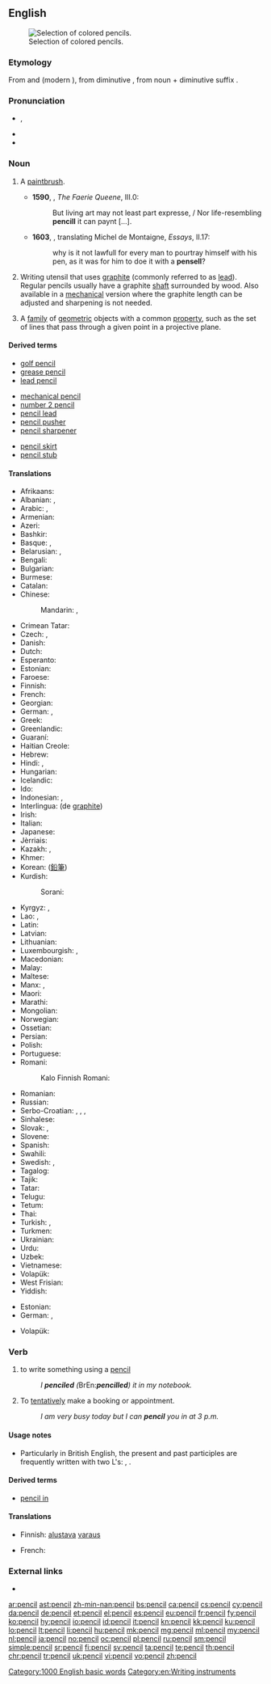 ==English==
{{wikipedia}}
[[Image:Colouring pencils.jpg|thumb|Selection of colored pencils.]]

===Etymology===
From {{etyl|xno|en}} and {{etyl|fro|en}} {{term|pincil|lang=fro}} (modern {{term|pinceau||paintbrush}}), from {{etyl|la|en}} diminutive {{term|peniculus||brush}}, from noun {{term|penis||tail}} + diminutive suffix {{term|-culus|lang=la}}.

===Pronunciation===
* {{IPA|/ˈpɛnsəl/}}, {{X-SAMPA|/"pEns@l/}}
* {{audio|en-us-pencil.ogg|Audio (US)}}
* {{rhymes|ɛnsəl}}

===Noun===
{{en-noun}}

# {{context|obsolete|lang=en}} A [[paintbrush]].
#* '''1590''', {{w|Edmund Spenser}}, ''The Faerie Queene'', III.0:
#*: But living art may not least part expresse, / Nor life-resembling '''pencill''' it can paynt [...].
#* '''1603''', {{w|John Florio}}, translating Michel de Montaigne, ''Essays'', II.17:
#*: why is it not lawfull for every man to pourtray himself with his pen, as it was for him to doe it with a '''pensell'''?
# Writing utensil that uses [[graphite]] (commonly referred to as [[lead]]). Regular pencils usually have a graphite [[shaft]] surrounded by wood. Also available in a [[mechanical]] version where the graphite length can be adjusted and sharpening is not needed.
# {{context|geometry|lang=en}} A [[family]] of [[geometric]] objects with a common [[property]], such as the set of lines that pass through a given point in a projective plane.

====Derived terms====
{{rel-top3|Terms derived from ''pencil'' (noun)}}
* [[golf pencil]]
* [[grease pencil]]
* [[lead pencil]]
{{rel-mid3}}
* [[mechanical pencil]]
* [[number 2 pencil]]
* [[pencil lead]]
* [[pencil pusher]]
* [[pencil sharpener]]
{{rel-mid3}}
* [[pencil skirt]]
* [[pencil stub]]
{{rel-bottom}}

====Translations====
{{trans-top|graphite writing-instrument}}
* Afrikaans: {{t|af|potlood}}
* Albanian: {{t-|sq|laps}}, {{t-|sq|kalem}}
* Arabic: {{t+|ar|قلم|m|tr=qálam}}, {{t-|ar|قلم رصاص|m|tr=qálam raṣāṣ}}
* Armenian: {{t-|hy|մատիտ|tr=matit}}
* Azeri: {{t|az|karandaş}}
* Bashkir: {{tø|ba|ҡәләм|tr=qäläm|sc=Cyrl}}
* Basque: {{t-|eu|arkatz}}, {{t-|eu|lapitz}}
* Belarusian: {{t-|be|аловак|m|tr=alóvak|sc=Cyrl}}, {{t-|be|карандаш|m|tr=karandáš|sc=Cyrl}}
* Bengali: {{t-|bn|পেনসিল|tr=pensil|sc=Beng}}
* Bulgarian: {{t+|bg|молив|m|tr=móliv}}
* Burmese: {{t|my|ခဲတံ|tr=khe: dan|sc=Mymr}}
* Catalan: {{t+|ca|llapis|m}}
* Chinese:
*: Mandarin: {{t|cmn|鉛筆|sc=Hani}}, {{t+|cmn|铅笔|tr=qiānbǐ|sc=Hani}}
* Crimean Tatar: {{tø|crh|qarandaş}}
* Czech: {{t+|cs|tužka|f}}, {{t-|cs|olůvko|n}} {{qualifier|historical}}
* Danish: {{t-|da|blyant|c}}
* Dutch: {{t+|nl|potlood|n}}
* Esperanto: {{t-|eo|krajono}}
* Estonian: {{t-|et|pliiats}}
* Faroese: {{t-|fo|blýantur|m}}
* Finnish: {{t+|fi|lyijykynä}}
* French: {{t+|fr|crayon|m}}
* Georgian: {{t-|ka|ფანქარი|tr=p'ank'ari|sc=Geor}}
* German: {{gloss|non-colored}} {{t+|de|Bleistift|m}}, {{gloss|colored}} {{t+|de|Buntstift|m}}
* Greek: {{t+|el|μολύβι|n|tr=molývi}}
* Greenlandic: {{t-|kl|aqerluusaq}}
* Guaraní: {{t|gn|haiha}}
* Haitian Creole: {{tø|ht|kreyon}}
* Hebrew: {{t+|he|עיפרון|m|alt=עִפָּרוֹן|tr=iparón}}
* Hindi: {{t-|hi|पेन्सिल|f|tr=pensil}}, {{t|hi|अंकनी|f|tr=ankanī|sc=Deva}}
* Hungarian: {{t+|hu|ceruza}}
* Icelandic: {{t+|is|blýantur|m}}
* Ido: {{t+|io|krayono}}
* Indonesian: {{t|id|pensil}}, {{t|id|potlot}}
* Interlingua: {{t-|ia|stilo}} (de [[graphite]])
* Irish: {{t-|ga|peann luaidhe|m}}
* Italian: {{t+|it|matita|f}}
* Japanese: {{t+|ja|鉛筆|tr=えんぴつ, enpitsu}}
* Jèrriais: {{tø|roa-jer|crèyon|m}}
* Kazakh: {{t|kk|қалам|tr=qalam|sc=Cyrl}}, {{t|kk|қарындаш|tr=qarındaş|sc=Cyrl}}
* Khmer: {{t|km|ខ្មៅដៃ|tr=kmav day|sc=Khmr}}
* Korean: {{t+|ko|연필|tr=yeonpil|sc=Hang}} ([[鉛筆]])
* Kurdish:
*: Sorani: {{t-|ku|پێنووس}}
{{trans-mid}}
* Kyrgyz: {{t|ky|калем|tr=kalem|sc=Cyrl}}, {{t|ky|карандаш|tr=karandaş|sc=Cyrl}}
* Lao: {{t+|lo|ສໍ|tr=söö|sc=Laoo}}, {{t-|lo|ສໍດໍາ|tr=söödam|sc=Laoo}}
* Latin: {{t+|la|plumbum}}
* Latvian: {{t-|lv|zīmulis|m}}
* Lithuanian: {{t+|lt|pieštukas|m}}
* Luxembourgish: {{t-|lb|Bläistëft|n}}, {{t-|lb|Kräijong|n}}
* Macedonian: {{t-|mk|молив|m|tr=móliv}}
* Malay: {{t-|ms|pensil}}
* Maltese: {{t|mt|lapes|m}}
* Manx: {{t-|gv|penn leoaie|m}}, {{t-|gv|pensyl|m}}
* Maori: {{t|mi| pene rākau}}
* Marathi: {{t-|mr|पेन्सिल|sc=Deva}}
* Mongolian: {{t-|mn|харандаа|tr=harandaa|sc=Cyrl}}
* Norwegian: {{t+|no|blyant}}
* Ossetian: {{tø|os|кърандас|tr=kʺrandas|sc=Cyrl}}
* Persian: {{t+|fa|مداد|tr=medâd}}
* Polish: {{t+|pl|ołówek|m}}
* Portuguese: {{t+|pt|lápis|m}}
* Romani:
*: Kalo Finnish Romani: {{tø|rmf|blyijako ranniboskero}}
* Romanian: {{t+|ro|creion|n}}
* Russian: {{t+|ru|карандаш|m|tr=karandáš}}
* Serbo-Croatian: {{t-|sh|olovka|f}}, {{t-|sh|pisaljka|f}}, {{t|sh|оловка|f}}, {{t|sh|писаљка|f}}
* Sinhalese: {{t+|si|පැන්සල|tr=pänsala|sc=Sinh}}
* Slovak: {{t-|sk|ceruza}}, {{t-|sk|ceruzka|f}}
* Slovene: {{t+|sl|svinčnik|m}}
* Spanish: {{t+|es|lápiz|m}}
* Swahili: {{t|sw|penseli}}
* Swedish: {{t+|sv|blyertspenna|c}}, {{t+|sv|penna|c}}
* Tagalog: {{t-|tl|lapis}}
* Tajik: {{t|tg|қалам|tr=qalam|sc=Cyrl}}
* Tatar: {{t|tt|каләм|tr=qaläm|sc=Cyrl}}
* Telugu: {{t+|te|పెన్సిలు|tr=pensilu}}
* Tetum: {{t|tet|lapis}}
* Thai: {{t-|th|ดินสอ|tr=dinsǎaw|sc=Thai}}
* Turkish: {{t+|tr|kalem}}, {{t-|tr|karakalem}}
* Turkmen: {{t-|tk|galam}}
* Ukrainian: {{t+|uk|олівець|m|tr=olivéc'|sc=Cyrl}}
* Urdu: {{t-|ur|پنسل|f|tr=pensil|sc=ur-Arab}}
* Uzbek: {{t-|uz|qalam}}
* Vietnamese: {{t+|vi|bút chì}}
* Volapük: {{t+|vo|stib}}
* West Frisian: {{t+|fy|potlead|n}}
* Yiddish: {{t|yi|בלײַער|m|tr=blayer|sc=Hebr}}
{{trans-bottom}}

{{trans-top|slate writing-instrument}}
* Estonian: {{t-|et|krihvel}}
* German: {{t+|de|Griffel|m}}, {{t-|de|Tafelstift|m}}
{{trans-mid}}
* Volapük: {{t+|vo|gliv}}
{{trans-bottom}}

===Verb===
{{en-verb|pencils|''Commonwealth'' '''[[pencilling]]''', ''US'' '''[[penciling]]'''|''Commonwealth'' '''[[pencilled]]''', ''US'' '''[[penciled]]'''}}

# to write something using a [[pencil]]
#: ''I '''penciled''' (''BrEn:'' '''pencilled''') it in my notebook.''
# To [[tentatively]] make a booking or appointment.
#: ''I am very busy today but I can '''pencil''' you in at 3 p.m.''

====Usage notes====
* Particularly in British English, the present and past participles are frequently written with two L's: {{term|pencilling|lang=en}}, {{term|pencilled|lang=en}}.

====Derived terms====
* [[pencil in]]

====Translations====
{{trans-top|to make a tentative booking}}
* Finnish: {{t+|fi|tehdä}} [[alustava]] [[varaus]]
{{trans-mid}}
* French: {{t-|fr|poser une option}}
{{trans-bottom}}

===External links===
* {{pedialite}}

[[Category:1000 English basic words]]
[[Category:en:Writing instruments]]

[[ar:pencil]]
[[ast:pencil]]
[[zh-min-nan:pencil]]
[[bs:pencil]]
[[ca:pencil]]
[[cs:pencil]]
[[cy:pencil]]
[[da:pencil]]
[[de:pencil]]
[[et:pencil]]
[[el:pencil]]
[[es:pencil]]
[[eu:pencil]]
[[fr:pencil]]
[[fy:pencil]]
[[ko:pencil]]
[[hy:pencil]]
[[io:pencil]]
[[id:pencil]]
[[it:pencil]]
[[kn:pencil]]
[[kk:pencil]]
[[ku:pencil]]
[[lo:pencil]]
[[lt:pencil]]
[[li:pencil]]
[[hu:pencil]]
[[mk:pencil]]
[[mg:pencil]]
[[ml:pencil]]
[[my:pencil]]
[[nl:pencil]]
[[ja:pencil]]
[[no:pencil]]
[[oc:pencil]]
[[pl:pencil]]
[[ru:pencil]]
[[sm:pencil]]
[[simple:pencil]]
[[sr:pencil]]
[[fi:pencil]]
[[sv:pencil]]
[[ta:pencil]]
[[te:pencil]]
[[th:pencil]]
[[chr:pencil]]
[[tr:pencil]]
[[uk:pencil]]
[[vi:pencil]]
[[vo:pencil]]
[[zh:pencil]]